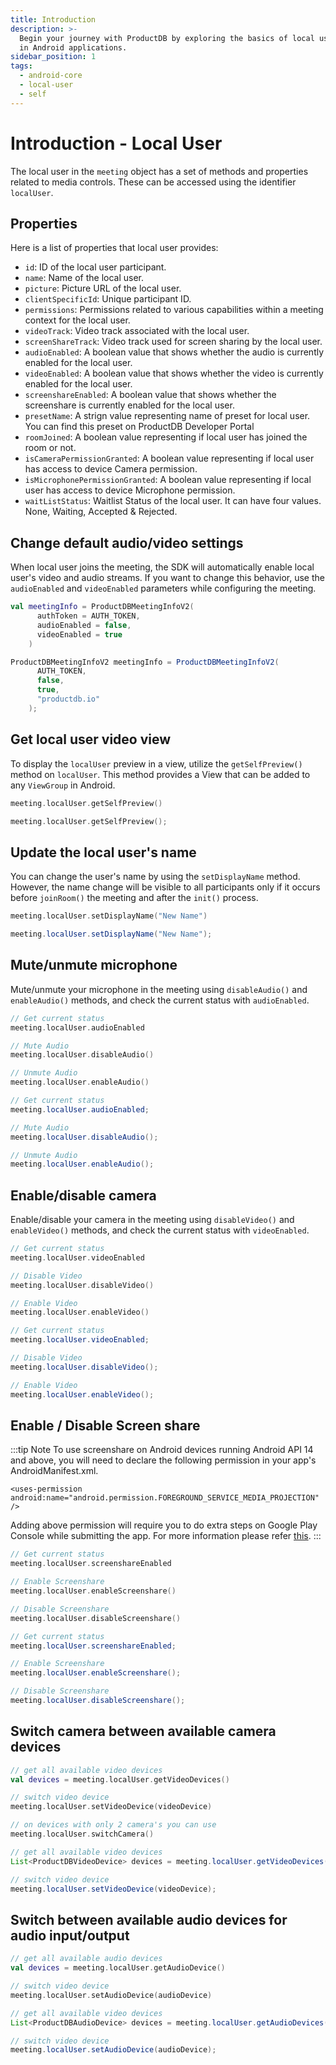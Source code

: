 ```yaml
---
title: Introduction
description: >-
  Begin your journey with ProductDB by exploring the basics of local user integration
  in Android applications.
sidebar_position: 1
tags:
  - android-core
  - local-user
  - self
---
```


# Introduction - Local User

The local user in the `meeting` object has a set of methods and properties related to media controls. These can be accessed using the identifier `localUser`.

## Properties

Here is a list of properties that local user provides:

- `id`: ID of the local user participant.
- `name`: Name of the local user.
- `picture`: Picture URL of the local user.
- `clientSpecificId`: Unique participant ID.
- `permissions`: Permissions related to various capabilities within a meeting context for the local user.
- `videoTrack`: Video track associated with the local user.
- `screenShareTrack`: Video track used for screen sharing by the local user.
- `audioEnabled`: A boolean value that shows whether the audio is currently enabled for the local user.
- `videoEnabled`: A boolean value that shows whether the video is currently enabled for the local user.
- `screenshareEnabled`: A boolean value that shows whether the screenshare is currently enabled for the local user.
- `presetName`: A strign value representing name of preset for local user. You can find this preset on ProductDB Developer Portal
- `roomJoined`: A boolean value representing if local user has joined the room or not.
- `isCameraPermissionGranted`: A boolean value representing if local user has access to device Camera permission.
- `isMicrophonePermissionGranted`: A boolean value representing if local user has access to device Microphone permission.
- `waitListStatus`: Waitlist Status of the local user. It can have four values. None, Waiting, Accepted & Rejected.


## Change default audio/video settings

When local user joins the meeting, the SDK will automatically enable local user's video and audio streams. If you want to change this behavior, use the `audioEnabled` and `videoEnabled` parameters while configuring the meeting.

<Tabs groupId="configure-self">
  <TabItem value="kotlin" label="Kotlin" default>

```kotlin {3,4}
val meetingInfo = ProductDBMeetingInfoV2(
      authToken = AUTH_TOKEN,
      audioEnabled = false,
      videoEnabled = true
    )
```

  </TabItem>
  <TabItem value="java" label="Java">

```java {3,4}
ProductDBMeetingInfoV2 meetingInfo = ProductDBMeetingInfoV2(
      AUTH_TOKEN,
      false,
      true,
      "productdb.io"
    );
```

  </TabItem>
</Tabs>


## Get local user video view

To display the `localUser` preview in a view, utilize the `getSelfPreview()` method on `localUser`. This method provides a View that can be added to any `ViewGroup` in Android.

<Tabs groupId="preview-self">
  <TabItem value="kotlin" label="Kotlin" default>

```kotlin
meeting.localUser.getSelfPreview()
```

  </TabItem>
  <TabItem value="java" label="Java">

```kotlin
meeting.localUser.getSelfPreview();
```

  </TabItem>
</Tabs>

## Update the local user's name

You can change the user's name by using the `setDisplayName` method. However, the name change will be visible to all participants only if it occurs before `joinRoom()` the meeting and after the `init()` process.

<Tabs groupId="setName-self">
  <TabItem value="kotlin" label="Kotlin" default>

```kotlin
meeting.localUser.setDisplayName("New Name")
```

  </TabItem>
  <TabItem value="java" label="Java">

```java
meeting.localUser.setDisplayName("New Name");
```

  </TabItem>
</Tabs>

## Mute/unmute microphone

Mute/unmute your microphone in the meeting using `disableAudio()` and `enableAudio()` methods, and check the current status with `audioEnabled`.

<Tabs groupId="audio-self">
  <TabItem value="kotlin" label="Kotlin" default>

```kotlin
// Get current status
meeting.localUser.audioEnabled

// Mute Audio
meeting.localUser.disableAudio()

// Unmute Audio
meeting.localUser.enableAudio()
```

  </TabItem>
  <TabItem value="java" label="Java">

```java
// Get current status
meeting.localUser.audioEnabled;

// Mute Audio
meeting.localUser.disableAudio();

// Unmute Audio
meeting.localUser.enableAudio();
```

  </TabItem>
</Tabs>


## Enable/disable camera

Enable/disable your camera in the meeting using `disableVideo()` and `enableVideo()` methods, and check the current status with `videoEnabled`.

<Tabs groupId="video-self">
  <TabItem value="kotlin" label="Kotlin" default>

```kotlin
// Get current status
meeting.localUser.videoEnabled

// Disable Video
meeting.localUser.disableVideo()

// Enable Video
meeting.localUser.enableVideo()
```

  </TabItem>
  <TabItem value="java" label="Java">

```java
// Get current status
meeting.localUser.videoEnabled;

// Disable Video
meeting.localUser.disableVideo();

// Enable Video
meeting.localUser.enableVideo();
```

  </TabItem>
</Tabs>


## Enable / Disable Screen share

:::tip Note
To use screenshare on Android devices running Android API 14 and above, you will need to declare the following permission in your app's AndroidManifest.xml. 


`<uses-permission android:name="android.permission.FOREGROUND_SERVICE_MEDIA_PROJECTION" />`

Adding above permission will require you to do extra steps on Google Play Console while submitting the app. For more information please refer [this](https://support.google.com/googleplay/android-developer/answer/13392821?hl=en#declare).
:::

<Tabs groupId="screenshare-self">
  <TabItem value="kotlin" label="Kotlin" default>

```kotlin
// Get current status
meeting.localUser.screenshareEnabled

// Enable Screenshare
meeting.localUser.enableScreenshare()

// Disable Screenshare
meeting.localUser.disableScreenshare()
```

  </TabItem>
  <TabItem value="java" label="Java">

```java
// Get current status
meeting.localUser.screenshareEnabled;

// Enable Screenshare
meeting.localUser.enableScreenshare();

// Disable Screenshare
meeting.localUser.disableScreenshare();
```

  </TabItem>
</Tabs>

## Switch camera between available camera devices

<Tabs groupId="video-device-self">
  <TabItem value="kotlin" label="Kotlin" default>

```kotlin
// get all available video devices
val devices = meeting.localUser.getVideoDevices()

// switch video device
meeting.localUser.setVideoDevice(videoDevice)

// on devices with only 2 camera's you can use
meeting.localUser.switchCamera()
```

  </TabItem>
  <TabItem value="java" label="Java">

```java
// get all available video devices
List<ProductDBVideoDevice> devices = meeting.localUser.getVideoDevices();

// switch video device
meeting.localUser.setVideoDevice(videoDevice);
```

  </TabItem>
</Tabs>

## Switch between available audio devices for audio input/output

<Tabs groupId="audio-device-self">
  <TabItem value="kotlin" label="Kotlin" default>

```kotlin
// get all available audio devices
val devices = meeting.localUser.getAudioDevice()

// switch video device
meeting.localUser.setAudioDevice(audioDevice)
```

  </TabItem>
  <TabItem value="java" label="Java">

```java
// get all available video devices
List<ProductDBAudioDevice> devices = meeting.localUser.getAudioDevices();

// switch video device
meeting.localUser.setAudioDevice(audioDevice);
```

  </TabItem>
</Tabs>
